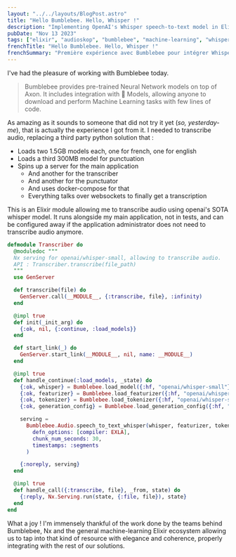 ```yaml
---
layout: "../../layouts/BlogPost.astro"
title: "Hello Bumblebee. Hello, Whisper !"
description: "Implementing OpenAI's Whisper speech-to-text model in Elixir with Bumblebee - a simple GenServer solution that replaces a complex Python microservices stack"
pubDate: "Nov 13 2023"
tags: ["elixir", "audioskop", "bumblebee", "machine-learning", "whisper"]
frenchTitle: "Hello Bumblebee. Hello, Whisper !"
frenchSummary: "Première expérience avec Bumblebee pour intégrer Whisper en Elixir. Remplacer une file de scripts Python à orchestrer, par un simple GenServer."
---
```


I've had the pleasure of working with Bumblebee today.

> Bumblebee provides pre-trained Neural Network models on top of Axon. It includes integration with 🤗 Models, allowing anyone to download and perform Machine Learning tasks with few lines of code.

As amazing as it sounds to someone that did not try it yet (*so, yesterday-me*), that is actually the experience I got from it. I needed to transcribe audio, replacing a third party python solution that :

- Loads two 1.5GB models each, one for french, one for english
- Loads a third 300MB model for punctuation
- Spins up a server for the main application
  - And another for the transcriber
  - And another for the punctuator
  - And uses docker-compose for that
  - Everything talks over websockets to finally get a transcription

This is an Elixir module allowing me to transcribe audio using openai's SOTA whisper model. It runs alongside my main application, not in tests, and can be configured away if the application administrator does not need to transcribe audio anymore.

```elixir
defmodule Transcriber do
  @moduledoc """
  Nx serving for openai/whisper-small, allowing to transcribe audio.
  API : Transcriber.transcribe(file_path)
  """
  use GenServer

  def transcribe(file) do
    GenServer.call(__MODULE__, {:transcribe, file}, :infinity)
  end

  @impl true
  def init(_init_arg) do
    {:ok, nil, {:continue, :load_models}}
  end

  def start_link(_) do
    GenServer.start_link(__MODULE__, nil, name: __MODULE__)
  end

  @impl true
  def handle_continue(:load_models, _state) do
    {:ok, whisper} = Bumblebee.load_model({:hf, "openai/whisper-small"})
    {:ok, featurizer} = Bumblebee.load_featurizer({:hf, "openai/whisper-small"})
    {:ok, tokenizer} = Bumblebee.load_tokenizer({:hf, "openai/whisper-small"})
    {:ok, generation_config} = Bumblebee.load_generation_config({:hf, "openai/whisper-small"})

    serving =
      Bumblebee.Audio.speech_to_text_whisper(whisper, featurizer, tokenizer, generation_config,
        defn_options: [compiler: EXLA],
        chunk_num_seconds: 30,
        timestamps: :segments
      )

    {:noreply, serving}
  end

  @impl true
  def handle_call({:transcribe, file}, _from, state) do
    {:reply, Nx.Serving.run(state, {:file, file}), state}
  end
end
```

What a joy ! I'm immensely thankful of the work done by the teams behind Bumblebee, Nx and the general machine-learning Elixir ecosystem allowing us to tap into that kind of resource with elegance and coherence, properly integrating with the rest of our solutions.
